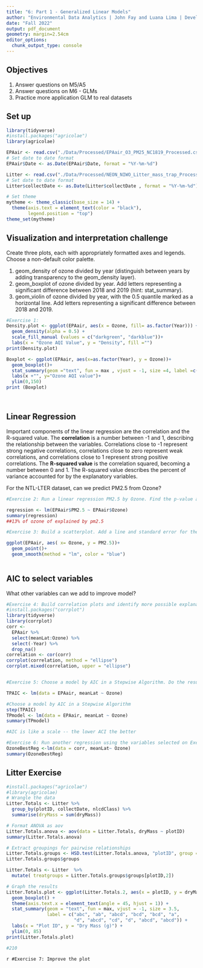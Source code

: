 ```yaml
---
title: "6: Part 1 - Generalized Linear Models"
author: "Environmental Data Analytics | John Fay and Luana Lima | Developed by Kateri Salk"
date: "Fall 2022"
output: pdf_document
geometry: margin=2.54cm
editor_options: 
  chunk_output_type: console
---
```


## Objectives
1. Answer questions on M5/A5
2. Answer questions on M6 - GLMs
3. Practice more application GLM to real datasets


## Set up
```r
library(tidyverse)
#install.packages("agricolae")
library(agricolae)   

EPAair <- read.csv("./Data/Processed/EPAair_O3_PM25_NC1819_Processed.csv", stringsAsFactors = TRUE)
# Set date to date format
EPAair$Date <- as.Date(EPAair$Date, format = "%Y-%m-%d")

Litter <- read.csv("./Data/Processed/NEON_NIWO_Litter_mass_trap_Processed.csv", stringsAsFactors = TRUE)
# Set date to date format
Litter$collectDate <- as.Date(Litter$collectDate , format = "%Y-%m-%d")

# Set theme
mytheme <- theme_classic(base_size = 14) +
  theme(axis.text = element_text(color = "black"), 
        legend.position = "top")
theme_set(mytheme)
```



## Visualization and interpretation challenge

Create three plots, each with appropriately formatted axes and legends. Choose a non-default color palette.

1. geom_density of ozone divided by year (distinguish between years by adding transparency to the geom_density layer).
2. geom_boxplot of ozone divided by year. Add letters representing a significant difference between 2018 and 2019 (hint: stat_summary). 
3. geom_violin of ozone divided by year, with the 0.5 quantile marked as a horizontal line. Add letters representing a significant difference between 2018 and 2019. 

```r
#Exercise 1:
Density.plot <- ggplot(EPAair, aes(x = Ozone, fill= as.factor(Year))) +
  geom_density(alpha = 0.5) +
  scale_fill_manual (values = c("darkgreen", "darkblue"))+
  labs(x = "Ozone AQI Value", y = "Density", fill ="")
print(Density.plot)

Boxplot <- ggplot(EPAair, aes(x=as.factor(Year), y = Ozone))+
  geom_boxplot()+
  stat_summary(geom ="text", fun = max , vjust = -1, size =4, label =c("b","a"))+
  labs(x +"", y="Ozone AQI value")+
  ylim(0,150)
print (Boxplot)




```

## Linear Regression

Important components of the linear regression are the correlation and the R-squared value. The **correlation** is a number between -1 and 1, describing the relationship between the variables. Correlations close to -1 represent strong negative correlations, correlations close to zero represent weak correlations, and correlations close to 1 represent strong positive correlations. The **R-squared value** is the correlation squared, becoming a number between 0 and 1. The R-squared value describes the percent of variance accounted for by the explanatory variables. 

For the NTL-LTER dataset, can we predict PM2.5 from Ozone?

```r

#Exercise 2: Run a linear regression PM2.5 by Ozone. Find the p-value and R-squared value. 

regression <- lm(EPAair$PM2.5 ~ EPAair$Ozone)
summary(regression)
##13% of ozone of explained by pm2.5

#Exercise 3: Build a scatterplot. Add a line and standard error for the linear regression. Add the regression equation to the plot

ggplot(EPAair, aes( x= Ozone, y = PM2.5))+
  geom_point()+
  geom_smooth(method = "lm", color = "blue")
  

```


## AIC to select variables

What other variables can we add to improve model?

```r

#Exercise 4: Build correlation plots and identify more possible explanatory variables to add to the regression.
#install.packages("corrplot")
library(tidyverse)
library(corrplot)
corr <- 
  EPAair %>%
  select(meanLat:Ozone) %>%
  select(-Year) %>% 
  drop_na()
correlation <- cor(corr)
corrplot(correlation, method = "ellipse")
corrplot.mixed(correlation, upper = "ellipse")


#Exercise 5: Choose a model by AIC in a Stepwise Algorithm. Do the results from AIC match the variables you selected on Exercise 4?

TPAIC <- lm(data = EPAair, meanLat ~ Ozone)

#Choose a model by AIC in a Stepwise Algorithm
step(TPAIC)
TPmodel <- lm(data = EPAair, meanLat ~ Ozone)
summary(TPmodel)

#AIC is like a scale -- the lower ACI the better

#Exercise 6: Run another regression using the variables selected on Exercise 5. Compare r-squared value with the one from Exercise 5. 
OzoneBestReg <-lm(data = corr, meanLat~ Ozone)
summary(OzoneBestReg)

```



## Litter Exercise

```r
#install.packages("agricolae")
#library(agricolae)
# Wrangle the data
Litter.Totals <- Litter %>%
  group_by(plotID, collectDate, nlcdClass) %>%
  summarise(dryMass = sum(dryMass))

# Format ANOVA as aov
Litter.Totals.anova <- aov(data = Litter.Totals, dryMass ~ plotID)
summary(Litter.Totals.anova)

# Extract groupings for pairwise relationships
Litter.Totals.groups <- HSD.test(Litter.Totals.anova, "plotID", group = TRUE)
Litter.Totals.groups$groups

Litter.Totals <- Litter  %>%
  mutate( treatgroups = Litter.Totals.groups$groups[plotID,2])

# Graph the results
Litter.Totals.plot <- ggplot(Litter.Totals.2, aes(x = plotID, y = dryMass)) +
  geom_boxplot() +
  theme(axis.text.x = element_text(angle = 45, hjust = 1)) +
  stat_summary(geom = "text", fun = max, vjust = -1, size = 3.5,
               label = c("abc", "ab", "abcd", "bcd", "bcd", "a", 
                         "d", "abcd", "cd", "d", "abcd", "abcd")) +
  labs(x = "Plot ID", y = "Dry Mass (g)") +
  ylim(0, 85)
print(Litter.Totals.plot)

#210
```

```r
#Exercise 7: Improve the plot```

